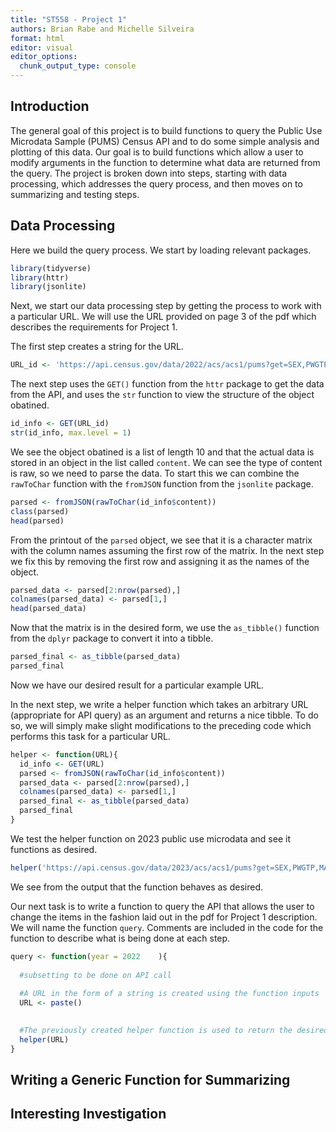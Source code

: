 ```yaml
---
title: "ST558 - Project 1"
authors: Brian Rabe and Michelle Silveira
format: html
editor: visual
editor_options: 
  chunk_output_type: console
---
```

## Introduction

The general goal of this project is to build functions to query the Public Use Microdata Sample (PUMS) Census API and to do some simple analysis and plotting of this data. Our goal is to build functions which allow a user to modify arguments in the function to determine what data are returned from the query. The project is broken down into steps, starting with data processing, which addresses the query process, and then moves on to summarizing and testing steps. 


## Data Processing
Here we build the query process. 
We start by loading relevant packages.

```r
library(tidyverse)
library(httr)
library(jsonlite)
```

Next, we start our data processing step by getting the process to work with a particular URL. We will use the URL provided on page 3 of the pdf which describes the requirements for Project 1.

The first step creates a string for the URL.

```r
URL_id <- 'https://api.census.gov/data/2022/acs/acs1/pums?get=SEX,PWGTP,MAR&SCHL=24'
```

The next step uses the `GET()` function from the `httr` package to get the data from the API, and uses the `str` function to view the structure of the object obatined.

```r
id_info <- GET(URL_id)
str(id_info, max.level = 1)
```

We see the object obatined is a list of length 10 and that the actual data is stored in an object in the list called `content`. We can see the type of content is raw, so we need to parse the data. To start this we can combine the `rawToChar` function with the `fromJSON` function from the `jsonlite` package.

```r
parsed <- fromJSON(rawToChar(id_info$content))
class(parsed)
head(parsed)
```

From the printout of the `parsed` object, we see that it is a character matrix with the column names assuming the first row of the matrix. In the next step we fix this by removing the first row and assigning it as the names of the object.

```r
parsed_data <- parsed[2:nrow(parsed),]
colnames(parsed_data) <- parsed[1,]
head(parsed_data)
```

Now that the matrix is in the desired form, we use the `as_tibble()` function from the `dplyr` package to convert it into a tibble.

```r
parsed_final <- as_tibble(parsed_data)
parsed_final
```

Now we have our desired result for a particular example URL.

In the next step, we write a helper function which takes an arbitrary URL (appropriate for API query) as an argument and returns a nice tibble. To do so, we will simply make slight modifications to the preceding code which performs this task for a particular URL.

```r
helper <- function(URL){
  id_info <- GET(URL)
  parsed <- fromJSON(rawToChar(id_info$content))
  parsed_data <- parsed[2:nrow(parsed),]
  colnames(parsed_data) <- parsed[1,]
  parsed_final <- as_tibble(parsed_data)
  parsed_final
}
```

We test the helper function on 2023 public use microdata and see it functions as desired.

```r
helper('https://api.census.gov/data/2023/acs/acs1/pums?get=SEX,PWGTP,MAR&SCHL=24')
```

We see from the output that the function behaves as desired.

Our next task is to write a function to query the API that allows the user to change the items in the fashion laid out in the pdf for Project 1 description. We will name the function `query`. Comments are included in the code for the function to describe what is being done at each step. 

```r
query <- function(year = 2022    ){
  
  #subsetting to be done on API call
  
  #A URL in the form of a string is created using the function inputs 
  URL <- paste()
  

  #The previously created helper function is used to return the desired tibble
  helper(URL)
}
```




## Writing a Generic Function for Summarizing

## Interesting Investigation
